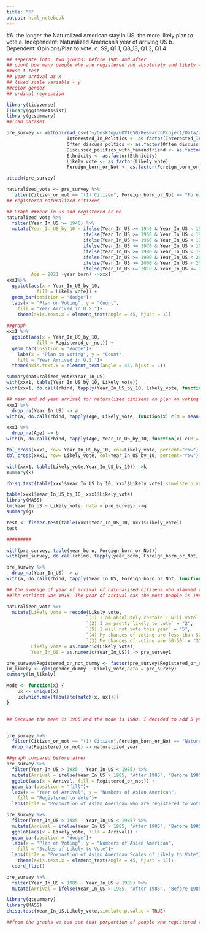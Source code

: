 ```yaml
---
title: "6"
output: html_notebook
---
```


#6.	the longer the Naturalized American stay in US, the more likely plan to vote
a.	Independent: Naturalized American’s year of arriving US 
b.	Dependent: Opinions/Plan to vote.
c.	S9, Q1.1, Q8_18, Q1.2, Q1.4 

```r
## seperate into  two groups: before 1985 and after
## count how many people who are registered and absolutely and likely will vote etc then count the proportion of differences
##use t-test 
## year arrival as x
## liked scale variable - y
##color gender
## ordinal regression

library(tidyverse)
library(ggThemeAssist)
library(gtsummary)
##load dataset

pre_survey <- within(read_csv("~/Desktop/GOVT650/ResearchProject/Data/oragnized data/presurvey_final.csv"),{
                      Interested_In_Politics <- as.factor(Interested_In_Politics)
                      Often_discuss_poltics <- as.factor(Often_discuss_poltics)
                      Discussed_politics_with_famandfriend <- as.factor(Discussed_politics_with_famandfriend)
                      Ethnicity <- as.factor(Ethnicity)
                      Likely_vote <- as.factor(Likely_vote)
                      Foreign_born_or_Not <- as.factor(Foreign_born_or_Not)})

attach(pre_survey)

naturalized_vote <- pre_survey %>% 
  filter(Citizen_or_not == "(1) Citizen", Foreign_born_or_Not == "Foreign Born Citizen") 
## registered naturalized citizens

## Graph ##Year in us and registered or no
naturalized_vote %>%
  filter(Year_In_US >= 1940) %>% 
  mutate(Year_In_US_by_10 = ifelse(Year_In_US >= 1940 & Year_In_US < 1950, "1940 - 1949",
                            ifelse(Year_In_US >= 1950 & Year_In_US < 1960, "1950 - 1959",
                            ifelse(Year_In_US >= 1960 & Year_In_US < 1970,"1960 - 1969",
                            ifelse(Year_In_US >= 1970 & Year_In_US > 1980,"1970 - 1979",
                            ifelse(Year_In_US >= 1980 & Year_In_US < 1990,"1980 - 1989",
                            ifelse(Year_In_US >= 1990 & Year_In_US < 2000,"1990 - 1999",
                            ifelse(Year_In_US >= 2000 & Year_In_US < 2010,"1990 - 1999",
                            ifelse(Year_In_US >= 2010 & Year_In_US <= 2020,"2010 - 2019", "2020 or Later")))))))),
         Age = 2021 -year_born) ->xxx1
xxx1%>% 
  ggplot(aes(x = Year_In_US_by_10,
           fill = Likely_vote)) + 
  geom_bar(position = "dodge")+
  labs(x = "Plan on Voting", y = "Count",
    fill = "Year Arrived in U.S.")+
    theme(axis.text.x = element_text(angle = 45, hjust = 1))
  
##graph
xxx1 %>% 
  ggplot(aes(x = Year_In_US_by_10,
           fill = Registered_or_not)) + 
  geom_bar(position = "dodge")+
    labs(x = "Plan on Voting", y = "Count",
    fill = "Year Arrived in U.S.")+
  theme(axis.text.x = element_text(angle = 45, hjust = 1))

```


```r

summary(naturalized_vote$Year_In_US)
with(xxx1, table(Year_In_US_by_10, Likely_vote)) 
with(xxx1, do.call(rbind, tapply(Year_In_US_by_10, Likely_vote, function(x) c(M = mean(x), SD = sd(x)))))

## mean and sd year arrival for naturalized citizens on plan on voting
xxx1 %>% 
  drop_na(Year_In_US) -> a
with(a, do.call(rbind, tapply(Age, Likely_vote, function(x) c(M = mean(x), SD = sd(x)))))

xxx1 %>% 
  drop_na(Age) -> b
with(b, do.call(rbind, tapply(Age, Year_In_US_by_10, function(x) c(M = mean(x), SD = sd(x))))) ##average age 

tbl_cross(xxx1, row= Year_In_US_by_10, col=Likely_vote, percent="row")
tbl_cross(xxx1, row= Likely_vote, col=Year_In_US_by_10, percent="row")

with(xxx1, table(Likely_vote,Year_In_US_by_10)) ->k
summary(k)

chisq.test(table(xxx1$Year_In_US_by_10, xxx1$Likely_vote),simulate.p.value = TRUE)

table(xxx1$Year_In_US_by_10, xxx1$Likely_vote)
library(MASS)
lm(Year_In_US ~ Likely_vote, data = pre_survey) ->g
summary(g)

test <- fisher.test(table(xxx1$Year_In_US_10, xxx1$Likely_vote))
test

#########
```


```r
with(pre_survey, table(year_born, Foreign_born_or_Not)) 
with(pre_survey, do.call(rbind, tapply(year_born, Foreign_born_or_Not, function(x) c(M = mean(x), SD = sd(x)))))

pre_survey %>% 
  drop_na(Year_In_US) -> a
with(a, do.call(rbind, tapply(Year_In_US, Foreign_born_or_Not, function(x) c(M = mean(x), SD = sd(x)))))

```


```r
## the average of year of arrival of naturalized citizens who planned to vote is 1985. 
##The earliest was 1918. The year of arrival has the most people is 1980.

naturalized_vote %>% 
  mutate(Likely_vote = recode(Likely_vote,
                             `(1) I am absolutely certain I will vote` = "1",     
                             `(2) I am pretty likely to vote` = "2",
                             `(5) I will not vote this year` = "5",
                             `(4) My chances of voting are less than 50-50` = "4",
                             `(3) My chances of voting are 50-50` = "3"),
         Likely_vote = as.numeric(Likely_vote),
         Year_In_US = as.numeric(Year_In_US)) -> pre_survey1
```


```r
pre_survey$Registered_or_not_dummy <- factor(pre_survey$Registered_or_not_dummy)
lm_likely <- glm(gender_dummy ~ Likely_vote,data = pre_survey)
summary(lm_likely)

```

```r
Mode <- function(x) {
    ux <- unique(x)
    ux[which.max(tabulate(match(x, ux)))]
}


## Because the mean is 1985 and the mode is 1980, I decided to add 5 years more to 1985 and reduce 5 years to 1975 to find out if people arrived earlier would tend to vote more comparing to those who arrive in the recent year


pre_survey %>% 
  filter(Citizen_or_not == "(1) Citizen",Foreign_born_or_Not == "Naturalized Citizen")%>% 
  drop_na(Registered_or_not) -> naturalized_year

##graph compared before afrer
pre_survey %>% 
  filter(Year_In_US > 1985 | Year_In_US < 1985) %>% 
  mutate(Arrival = ifelse(Year_In_US > 1985, "After 1985", "Before 1985")) %>% 
  ggplot(aes(x = Arrival, fill = Registered_or_not)) +
  geom_bar(position = "fill")+
  labs(x = "Year of Arrival", y = "Numbers of Asian American",
    fill = "Registered to Vote")+ 
  labs(title = "Porportion of Asian American who are registered to vote")

pre_survey %>% 
  filter(Year_In_US > 1985 | Year_In_US < 1985) %>% 
  mutate(Arrival = ifelse(Year_In_US > 1985, "After 1985", "Before 1985")) %>% 
  ggplot(aes(x = Likely_vote, fill = Arrival)) +
  geom_bar(position = "dodge")+
  labs(x = "Plan on Voting", y = "Numbers of Asian American",
    fill = "Scales of Likely to Vote")+
  labs(title = "Porportion of Asian American Scales of Likely to Vote")+
    theme(axis.text.x = element_text(angle = 45, hjust = 1))+
  coord_flip()

pre_survey %>% 
  filter(Year_In_US > 1985 | Year_In_US < 1985) %>% 
  mutate(Arrival = ifelse(Year_In_US > 1985, "After 1985", "Before 1985")) ->a

library(gtsummary)
library(MASS)
chisq.test(Year_In_US,Likely_vote,simulate.p.value = TRUE)

##from the graphs we can see that porportion of people who registered voting are mostly arrived before 1975.
```